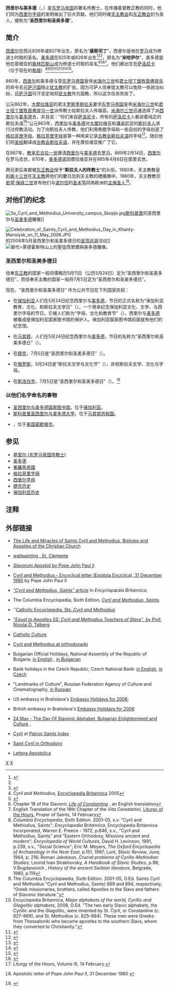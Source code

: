 {{Infobox Saint
|name = 圣西里尔与圣美多德
|birth_date = 
|death_date = 
|feast_day = 2月14日（公历）；7月5日（1880-1886年的罗马天主教会历法）；7月7日（1887-1969年的罗马天主教会历法）<br />5月11日（[[儒略历|儒略历]]，[[正教會|东正教]]沿用）<ref>在[[公历|公历]]中是5月24日</ref><br />7月5日（在[[捷克|捷克]]和[[斯洛文尼亚|斯洛文尼亚]]），5月24日（在[[保加利亚|保加利亚]]和[[北馬其頓|北馬其頓]]）
|venerated_in = [[罗马天主教会|罗马天主教会]]<br />[[保加利亚正教会|保加利亚正教会]]<br />[[马其顿正教会|马其顿正教会]]<br />[[东正教会|东正教会]]<br />[[普世圣公宗|普世圣公宗]]<br />[[信义宗|信义宗]]
|image = Cyril-methodius-small.jpg
|imagesize = 150px
|caption = [[基里尔_(东罗马帝国传教士)|圣西里尔]]和[[美多德|圣美多德]]的画像
|birth_place = [[东罗马帝国|东罗马帝国]][[萨洛尼卡|萨洛尼卡]]（位于今[[希腊|希腊]]）
|death_place =
|titles = Bishops and Confessors; Equals to the Apostles; Patrons of Europe; Apostles to the Slavs
|beatified_date =
|beatified_place =
|beatified_by =
|canonized_date =
|canonized_place =
|canonized_by =
|attributes = brothers depicted together; Eastern bishops holding up a church; Eastern bishops holding an icon of the Last Judgment<ref name="patron">{{cite web|title=Methodius|url=http://www.catholic-forum.com/saints/saintm10.htm|last=Jones|first=Terry|work=Patron Saints Index|archiveurl=https://web.archive.org/web/20070219170931/http://www.catholic-forum.com/saints/saintm10.htm|archivedate=2007-02-19|dead-url=yes|access-date=2014-12-21}}</ref>Often, Cyril is depicted wearing a [[monastic_habit|monastic habit]] and Methodius vested as a bishop with [[omophorion|omophorion]].
|patronage = [[北馬其頓|北馬其頓]]、[[保加利亚|保加利亚]]、[[捷克|捷克]]（包括[[波希米亚|波希米亚]]地区和[[摩拉维亚|摩拉维亚]]地区）、[[斯洛文尼亚|斯洛文尼亚]]<ref name="patron" />
|major_shrine =
|suppressed_date =
|issues =
|prayer =
|prayer_attrib =
}}
'''西里尔与美多德'''（{{lang-el|Κύριλλος καὶ Μεθόδιος}}，{{lang-cu|К[[ѷ|ѷ]]риллъ и Ме[[ѳ|ѳ]]одїи}}）是[[东罗马帝国|东罗马帝国]]的著名传教士。在传播基督教正教的同时，他们同为[[西里尔字母|西里尔字母]]的发明做出了巨大贡献。他们同时被[[天主教会|天主教会]]和[[东正教会|东正教会]]封为圣人，被称为“'''圣西里尔和圣美多德'''”。
==简介==
{{main|基里尔 (东罗马帝国传教士)|美多德}}
[[西里尔_(东罗马帝国传教士)|西里尔]]在西元826年或827年出生，原名为“'''康斯坦丁'''”，西里尔是他在[[罗马|罗马]]成为修道士时取的圣名。[[美多德|美多德]]在825年或826年出生<ref name="#1">{{Cite web|title=Methodius of Moravia - OrthodoxWiki|url=https://orthodoxwiki.org/Methodius_of_Moravia|accessdate=2021-04-23|work=orthodoxwiki.org|archive-date=2021-04-23|archive-url=https://web.archive.org/web/20210423052526/https://orthodoxwiki.org/Methodius_of_Moravia|dead-url=no}}</ref><ref name="#1"/><ref>{{Cite web|title=Cyril and Methodius - OrthodoxWiki|url=https://orthodoxwiki.org/Cyril_and_Methodius|accessdate=2021-04-23|work=orthodoxwiki.org|archive-date=2021-05-11|archive-url=https://web.archive.org/web/20210511060220/https://orthodoxwiki.org/Cyril_and_Methodius|dead-url=no}}</ref>，原名为“'''米哈伊尔'''”，美多德是他在密细亚的[[烏魯達山|奥林匹斯山]]成为修道士时取的圣名<ref>''Cyril and Methodius'', [[大英百科全书|Encyclopedia Britannica]] 2005</ref><ref>{{Cite book|url=https://books.google.com/books?id=RIdFAAAAcAAJ&pg=PA246|publisher=Böhlau|date=1870|language=de|first=Akademie der Wissenschaften (Wien) Philosophisch-Historische|last=Klasse|title=Denkschriften|pages=246|access-date=2021-04-23|archive-date=2021-04-23|archive-url=https://web.archive.org/web/20210423012302/https://books.google.com/books?id=RIdFAAAAcAAJ&pg=PA246|dead-url=no}}</ref><ref>Chapter 18 of the Slavonic [http://www.clas.ufl.edu/users/fcurta/Cyril.html ''Life of Constantine''] {{Wayback|url=http://www.clas.ufl.edu/users/fcurta/Cyril.html |date=20121215043926 }}, an English translation</ref><ref>English Translation of the 18th Chapter of the ''Vita Constantini'', [[Liturgy_of_the_Hours|Liturgy of the Hours]], Proper of Saints, 14 February</ref>。他们都出生在[[萨洛尼卡|萨洛尼卡]]（位于现在的[[希腊|希腊]]）<ref>''Columbia Encyclopedia'', Sixth Edition. 2001-05, s.v. "Cyril and Methodius, Saints"; ''Encyclopedia Britannica'', Encyclopedia Britannica Incorporated, Warren E. Preece - 1972, p.846, s.v., "Cyril and Methodius, Saints" and "Eastern Orthodoxy, Missions ancient and modern"; ''Encyclopedia of World Cultures'', David H. Levinson, 1991, p.239, s.v., "Social Science"; Eric M. Meyers, ''The Oxford Encyclopedia of Archaeology in the Near East'', p.151, 1997; Lunt, ''Slavic Review'', June, 1964, p. 216; Roman Jakobson, ''Crucial problems of Cyrillo-Methodian Studies''; Leonid Ivan Strakhovsky, ''A Handbook of Slavic Studies'', p.98; V.Bogdanovich , ''History of the ancient Serbian literature'', Belgrade, 1980, p.119</ref><ref>The Columbia Encyclopaedia, Sixth Edition. 2001-05, O.Ed. Saints Cyril and Methodius "Cyril and Methodius, Saints) 869 and 884, respectively, “Greek missionaries, brothers, called Apostles to the Slavs and fathers of Slavonic literature."</ref><ref name=BritGlago>Encyclopedia Britannica, ''Major alphabets of the world, Cyrillic and Glagolitic alphabets'', 2008, O.Ed. "The two early Slavic alphabets, the Cyrillic and the Glagolitic, were invented by St. Cyril, or Constantine (c. 827–869), and St. Methodius (c. 825–884). These men were Greeks from Thessaloniki who became apostles to the southern Slavs, whom they converted to Christianity."</ref><ref>{{Cite book  | last1 = Hastings | first1 = Adrian | title = The construction of nationhood: ethnicity, religion, and nationalism | url = https://archive.org/details/constructionofna0000hast | year = 1997 | publisher = Cambridge University Press | location = Cambridge  | isbn = 0-521-62544-0 | pages =[https://archive.org/details/constructionofna0000hast/page/126 126]|quote=. the activity of the brothers Constantine (later renamed Cyril) and Methodius, aristocratic Greek priests who were sent from Constantinople. }}</ref><ref>{{Cite book  | last1 = Fletcher | first1 = R. A. | title = The barbarian conversion: from paganism to Christianity | url = https://archive.org/details/barbarianconvers0000flet | year = 1999 | publisher = University of California Press | location = Berkeley, Calif.  | isbn = 0-520-21859-0 | pages = [https://archive.org/details/barbarianconvers0000flet/page/327 327] }}</ref><ref>{{Cite book  | last1 = Cizevskij | first1 = Dmitrij | last2 = Zenkovsky | first2 = Serge A. | last3 = Porter | first3 = Richard E. | title = Comparative History of Slavic Literatures | date =  | publisher = Vanderbilt University Press | location =  | isbn = 0-8265-1371-9 | pages =  vi|quote="Two Greek brothers from Salonika, Constantine who later became a monk and took the name Cyril and Methodius.}}</ref><ref>{{Cite book  | title = The illustrated guide to the Bible | url = https://archive.org/details/illustratedguide0000port_g8d4 | year = 1998 | publisher = Oxford University Press | location = New York  | isbn = 0-19-521462-5 | pages = [https://archive.org/details/illustratedguide0000port_g8d4/page/14 14]|quote=In Eastern Europe, the first translations of the Bible into the Slavoruic languages were made by the Greek missionaries Cyril and Methodius in the 860s }}</ref><ref>{{Cite book  | last1 = Smalley | first1 = William Allen | title = Translation as mission: Bible translation in the modern missionary movement | url = https://archive.org/details/translationasmis0000smal | year = 1991 | publisher = Mercer | location = Macon, Ga.  | isbn = 978-0-86554-389-8 | pages =[https://archive.org/details/translationasmis0000smal/page/25 25]|quote=The most important instance where translation and the beginning church did coincide closely was in Slavonic under the brothers Cyril, Methodius, with the Bible completed by A.D. 880 This was a missionary translation but unusual again (from a modern point of view) because not a translation into the dialect spoken where the missionaries were The brothers were Greeks who had been brought up in Macedonia,  }}</ref>。

860年，[[西里尔_(东罗马帝国传教士)|西里尔]]和美多德与受[[东罗马帝国|东罗马帝国]]皇帝[[米海尔三世|米海尔三世]]和[[君士坦丁堡牧首|君士坦丁堡牧首]][[佛提烏|佛提烏]]的命令去[[可萨汗国|可萨汗国]]阻止[[犹太教|犹太教]]的扩张。因为可萨人信奉犹太教可以免除一些政治纠纷，[[可萨汗国|可萨汗国]]可汗坚定地将[[犹太教|犹太教]]作为国教，所以这次任务失败了。

公元862年，[[大摩拉维亚|大摩拉维亚]]的君主[[罗斯季斯拉夫_(大摩拉维亚)|罗斯季斯拉夫]]要求[[东罗马帝国|东罗马帝国]]皇帝[[米海尔三世|米海尔三世]]和[[君士坦丁堡牧首|君士坦丁堡牧首]][[弗提乌一世|弗提乌一世]]派传教士给斯拉夫人传福音。[[米海尔三世|米海尔三世]]迅速选择了派[[西里尔_(东罗马帝国传教士)|西里尔]]与[[美多德|美多德]]去，并且说：“你们来自[[萨洛尼卡|萨洛尼卡]]，所有的[[萨洛尼卡|萨洛尼卡]]人都讲着纯正的斯拉夫语<ref>{{cite web |url= http://www.utexas.edu/cola/centers/lrc/eieol/ocsol-3-X.html |title= Old Church Slavonic Online Lesson 3 |author= Todd B. Krause |coauthors= Jonathan Slocum |publisher= Linguistics Research Center at UT Austin |access-date= 2014-12-21 |archive-date= 2010-10-02 |archive-url= https://web.archive.org/web/20101002040446/http://www.utexas.edu/cola/centers/lrc/eieol/ocsol-3-X.html |dead-url= no }}</ref>”公元863年，[[西里尔_(东罗马帝国传教士)|西里尔]]与[[美多德|美多德]]对[[大摩拉维亚|大摩拉维亚]]和[[潘诺尼亚|潘诺尼亚]]的[[斯拉夫人|斯拉夫人]]进行过传教活动。为了向斯拉夫人传教，他们利用希腊字母和一些自创的字母创造了[[格拉哥里字母|格拉哥里字母]]。[[格拉哥里字母|格拉哥里字母]]是第一种用来记录[[古教会斯拉夫语|古教会斯拉夫语]]的字母<ref>Liturgy of the Hours, Volume III, 14 February.</ref>。随后他们将[[圣经|圣经]]翻译成[[古教会斯拉夫语|古教会斯拉夫语]]，并在摩拉维亚推广了它。

在867年，[[尼古拉一世_(教宗)|教皇尼古拉一世]]邀请[[西里尔_(东罗马帝国传教士)|西里尔]]与[[美多德_(东罗马帝国传教士)|美多德]]去[[罗马|罗马]]，869年2月14日，[[西里尔_(东罗马帝国传教士)|西里尔]]在罗马去世。870年，[[美多德|美多德]]返回摩拉维亚并在885年4月6日在那里去世。

两兄弟后来都被[[东正教会|东正教会]]授予“'''斯拉夫人的传教士'''”的头衔。1880年，天主教教皇[[利奥十三世|利奥十三世]]在[[天主教|天主教]]將他们的慶日加到天主教的禮儀曆中。1980年，天主教教宗[[若望·保祿二世|若望·保祿二世]]宣布他们与[[诺尔恰|诺尔恰]]的[[本笃|圣本笃]]同為欧洲的[[主保圣人|主保圣人]]<ref name="Egregiae Virtutis">{{cite web | title =Egregiae Virtutis | url =http://www.vatican.va/holy_father/john_paul_ii/apost_letters/documents/hf_jp-ii_apl_31121980_egregiae-virtutis_lt.html | deadurl =yes | archiveurl =https://web.archive.org/web/20090104182217/http://www.vatican.va/holy_father/john_paul_ii/apost_letters/documents/hf_jp-ii_apl_31121980_egregiae-virtutis_lt.html | archivedate =2009-01-04 | access-date =2014-12-21 }} Apostolic letter of Pope John Paul II, 31 December 1980 {{la icon}}</ref>。

==对他们的纪念==
[[File:Ss_Cyril_and_Methodius_University_campus_Skopje.jpg|thumb]][[斯科普里|斯科普里]]的圣西里尔与[[圣美多德|圣美多德]]雕像]]

[[File:Celebration_of_Saints_Cyril_and_Methodius_Day_in_Khanty-Mansiysk_on_11_May_2006.JPG|thumb]]的2006年5月圣西里尔和圣美多德日的[[圣驾巡游|圣驾巡游]]活动]]
[[File:Statue_of_Saints_Cyril_and_Methodius_on_Radhošť.jpg|替代=萊德霍斯特山上的聖徒西里爾與美多德雕像。]]

===圣西里尔和圣美多德日===
信奉[[东正教|东正教]]的国家一般将儒略历5月11日（公历5月24日）定为“圣西里尔和圣美多德日”，而信奉天主教的国家一般将7月5日定为“圣西里尔和圣美多德日”。

现在，“圣西里尔和圣美多德日” 作为公共节日在下列国家庆祝：

*在[[保加利亚|保加利亚]]人们在5月24日纪念西里尔与[[美多德_(东罗马帝国传教士)|美多德]]，节日的正式名称为“保加利亚教育、文化、和斯拉夫文学日”（{{lang-bg|Ден на българската просвета и култура и на славянската писменост}}），一个用来纪念保加利亚文化、文学、与西里尔字母的节日。它被人们称为“字母、文化和教育节”（{{lang-bg|Ден на азбуката, културата и просвещението}}）。西里尔与[[美多德_(东罗马帝国传教士)|美多德]]被看成是保加利亚国家图书馆的保护人。保加利亚国家图书馆前面就有他们的纪念馆。

*在[[马其顿共和国|马其顿]]，人们在5月24日纪念西里尔与[[美多德|美多德]]，节日的名称为“圣西里尔和圣美多德日”（{{lang-mk|Св. Кирил и Методиј, Ден на словенските просветители}}）。

*在[[捷克|捷克]]，7月5日是“圣西里尔和圣美多德日”（{{lang-cs|Den slovanských věrozvěstů Cyrila a Metoděje}}）。

*在[[俄罗斯|俄罗斯]]，5月24日是“斯拉夫文学与文化节”（{{lang-ru|День славянской письменности и культуры}}），庆祝斯拉夫文学、文化与字母。

*在[[斯洛伐克|斯洛伐克]]，7月5日是“圣西里尔和圣美多德日”（{{lang-sk|Sviatok svätého Cyrila a Metoda}}）。<ref name="CMHoliday">{{cite web |url=http://www.pitt.edu/~votruba/qsonhist/cmholiday.html |title=Holiday date |last=Votruba |first=Martin |work=Slovak Studies Program |publisher=匹兹堡大学 |accessdate=2014-12-21 |archive-date=2011-05-14 |archive-url=https://web.archive.org/web/20110514063632/http://www.pitt.edu/~votruba/qsonhist/cmholiday.html |dead-url=no }}</ref>

===以他们名字命名的事物===
*[[圣西里尔与美多德国家图书馆|圣西里尔与美多德国家图书馆]]，位于[[保加利亚|保加利亚]]。
*[[斯科普里圣西里尔与美多德大学|斯科普里圣西里尔与美多德大学]]，位于[[马其顿共和国|马其顿共和国]]。
*{{le|圣西里尔与美多德神学院|SS. Cyril and Methodius Seminary}}，位于[[美国|美国]][[密歇根|密歇根市]]。

==参见==
*[[基里尔_(东罗马帝国传教士)|基里尔 (东罗马帝国传教士)]]
*[[美多德|美多德]]
*[[東羅馬帝國|東羅馬帝國]]
*[[格拉哥里字母|格拉哥里字母]]
*[[西里尔字母|西里尔字母]]
*[[捷克历史|捷克历史]]
*[[保加利亚历史|保加利亚历史]]

==注释==
{{Reflist|2}}

==外部链接==
*{{en}}[https://web.archive.org/web/20140903070543/http://www.catholicrevelations.com/category/saints/the-life-of-st-cyril-and-st-methodius-saints-apostles-bishops-confessors-of-the-catholic-church.html The Life and Miracles of Saints Cyril and Methodius, Bishops and Apostles of the Christian Church]
*{{en}}[https://web.archive.org/web/20131212115918/http://www.panoramio.com//photo/1216477  wallpainting , St. Clemente]
*{{en}}[http://www.vatican.va/holy_father/john_paul_ii/encyclicals/documents/hf_jp-ii_enc_19850602_slavorum-apostoli_en.html ''Slavorum Apostoli'' by Pope John Paul II]{{Wayback|url=http://www.vatican.va/holy_father/john_paul_ii/encyclicals/documents/hf_jp-ii_enc_19850602_slavorum-apostoli_en.html |date=20070626061231 }}
*{{en}}[http://www.hri.org/Martis/contents/doc19.html Cyril and Methodius - Encyclical letter (Epistola Enciclica), 31 December 1980]{{Wayback|url=http://www.hri.org/Martis/contents/doc19.html |date=20180502164052 }} by Pope John Paul II
*{{en}}[https://web.archive.org/web/20050121213324/http://www.britannica.com/eb/article?tocId=9028430 ''"Cyril and Methodius, Saints"'' article] in ''Encyclopædia Britannica''.
*{{en}}{{note|Columbia}} The Columbia Encyclopedia, Sixth Edition, ''[https://web.archive.org/web/20080619013339/http://www.bartleby.com/65/cy/CyrilNMe.html Cyril and Methodius, Saints]''.
*{{en}}''[http://www.newadvent.org/cathen/04592a.htm Catholic Encyclopedia: ''Sts. Cyril and Methodius''] {{Wayback|url=http://www.newadvent.org/cathen/04592a.htm |date=20101031105546 }}
*{{en}}[http://www.fatheralexander.org/booklets/english/kyrill_and_methody_e.htm ''"Equal to Apostles SS. Cyril and Methodius Teachers of Slavs"'', by Prof. Nicolai D. Talberg] {{Wayback|url=http://www.fatheralexander.org/booklets/english/kyrill_and_methody_e.htm |date=20101124083440 }}
*{{en}}[http://www.papalencyclicals.net/Leo13/l13cym.htm Catholic Culture] {{Wayback|url=http://www.papalencyclicals.net/Leo13/l13cym.htm |date=20100626074915 }}
*{{en}}[http://orthodoxwiki.org/Cyril_and_Methodius Cyril and Methodius at orthodoxwiki] {{Wayback|url=http://orthodoxwiki.org/Cyril_and_Methodius |date=20101108204941 }}
*{{en}}Bulgarian Official Holidays, National Assembly of the Republic of Bulgaria: [http://www.parliament.bg/?page=history&lng=en&hid=11 in English] {{Wayback|url=http://www.parliament.bg/?page=history&lng=en&hid=11 |date=20080609190723 }}, [http://www.parliament.bg/?page=history&lng=bg&hid=11 in Bulgarian] {{Wayback|url=http://www.parliament.bg/?page=history&lng=bg&hid=11 |date=20101128090736 }}
*{{en}}Bank holidays in the Czech Republic, Czech National Bank: [https://web.archive.org/web/20071031045000/http://www.cnb.cz/www.cnb.cz/en/media_service/schedules/media_svatky.html in English], [https://web.archive.org/web/20101103043248/http://www.cnb.cz/cs/verejnost/pro_media/harmonogramy/svatky.html in Czech]
*{{en}}"Landmarks of Culture", Russian Federation Agency of Culture and Cinematography, [http://www.rosculture.ru/milestones/day/show/?id=13997 in Russian] {{Wayback|url=http://www.rosculture.ru/milestones/day/show/?id=13997 |date=20110202055734 }}
*{{en}}US embassy in Bratislava's [https://web.archive.org/web/20070807110724/http://bratislava.usembassy.gov/holidays02.html Embassy Holidays for 2006];
*{{en}}British embassy in Bratislava's [https://web.archive.org/web/20070927002527/http://www.britishembassy.gov.uk/servlet/Front?pagename=OpenMarket%2FXcelerate%2FShowPage&c=Page&cid=1079973181459 Embassy Holidays for 2006]
*{{en}}[http://www.balkanfolk.com/news.php?id=23 24 May - The Day Of Slavonic Alphabet, Bulgarian Enlightenment and Culture] {{Wayback|url=http://www.balkanfolk.com/news.php?id=23 |date=20110707205610 }},
*{{en}}[https://web.archive.org/web/20110202030856/http://www.catholic-forum.com/saints/saintc08.htm Cyril] at [https://web.archive.org/web/20070625171623/http://www.catholic-forum.com/saints/indexsnt.htm Patron Saints Index]
*{{en}}[https://web.archive.org/web/20110611221104/http://www.orthodoxcentral.com/saints/saintcyril.htm Saint Cyril in Orthodoxy]
*{{en}}[https://web.archive.org/web/20090104182217/http://www.vatican.va/holy_father/john_paul_ii/apost_letters/documents/hf_jp-ii_apl_31121980_egregiae-virtutis_lt.html Lettera Apostolica]

{{斯拉夫语族}}

[[Category:基督教圣人|X]]
[[Category:希臘人|X]]